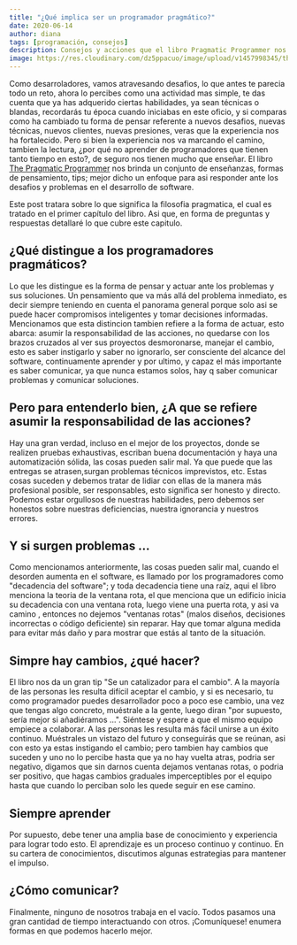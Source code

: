 ```yaml
---
title: "¿Qué implica ser un programador pragmático?"
date: 2020-06-14
author: diana
tags: [programación, consejos]
description: Consejos y acciones que el libro Pragmatic Programmer nos ofrece
image: https://res.cloudinary.com/dz5ppacuo/image/upload/v1457998345/the-pragmatic-programmer-review-min_tulprt.png
---
```


Como desarroladores, vamos atravesando desafios, lo que antes te parecia todo un reto, ahora lo percibes como una actividad mas simple, te das cuenta que ya has adquerido ciertas habilidades, ya sean técnicas o blandas, recordarás tu época cuando iniciabas en este oficio, y si comparas como ha cambiado tu forma de pensar referente a nuevos desafios, nuevas técnicas, nuevos clientes, nuevas presiones, veras que la experiencia nos ha fortalecido. Pero si bien la experiencia nos va marcando el camino, tambien la lectura, ¿por qué no aprender de programadores que tienen tanto tiempo en esto?, de seguro nos tienen mucho que enseñar. El libro [The Pragmatic Programmer](https://www.amazon.es/Pragmatic-Programmer-Journeyman-Master/dp/020161622X) nos brinda un conjunto de enseñanzas, formas de pensamiento, tips; mejor dicho un enfoque para asi responder ante los desafios y problemas en el desarrollo de software.

Este post tratara sobre lo que significa la filosofia pragmatica, el cual es tratado en el primer capítulo del libro. Asi que, en forma de preguntas y respuestas detallaré lo que cubre este capitulo.

## ¿Qué distingue a los programadores pragmáticos?

Lo que les distingue es la forma de pensar y actuar ante los problemas y sus soluciones. Un pensamiento que va más allá del problema inmediato, es decir siempre teniendo en cuenta el panorama general porque solo asi se puede hacer compromisos inteligentes y tomar decisiones informadas. Mencionamos que esta distincion tambien refiere a la forma de actuar, esto abarca: asumir la responsabilidad de las acciones, no quedarse con los brazos cruzados al ver sus proyectos desmoronarse, manejar el cambio, esto es saber instigarlo y saber no ignorarlo, ser consciente del alcance del software, continuamente aprender y por ultimo, y capaz el más importante es saber comunicar, ya que nunca estamos solos, hay q saber comunicar problemas y comunicar soluciones.

## Pero para entenderlo bien, ¿A que se refiere asumir la responsabilidad de las acciones?

Hay una gran verdad, incluso en el mejor de los proyectos, donde se realizen pruebas exhaustivas, escriban buena documentación y haya una automatización sólida, las cosas pueden salir mal. Ya que puede que las entregas se atrasen,surgan problemas técnicos imprevistos, etc. Estas cosas suceden y debemos tratar de lidiar con ellas de la manera más profesional posible, ser responsables, esto significa ser honesto y directo. Podemos estar orgullosos de nuestras habilidades, pero debemos ser honestos sobre nuestras deficiencias, nuestra ignorancia y nuestros errores.

## Y si surgen problemas ...

Como mencionamos anteriormente, las cosas pueden salir mal, cuando el desorden aumenta en el software, es llamado por los programadores como "decadencia del software"; y toda decadencia tiene una raíz, aqui el libro menciona la teoria de la ventana rota, el que menciona que un edificio inicia su decadencia con una ventana rota, luego viene una puerta rota, y asi va camino , entonces no dejemos "ventanas rotas" (malos diseños, decisiones incorrectas o código deficiente) sin reparar. Hay que tomar alguna medida para evitar más daño y para mostrar que estás al tanto de la situación.

## Simpre hay cambios, ¿qué hacer?

El libro nos da un gran tip "Se un catalizador para el cambio". A la mayoría de las personas les resulta difícil aceptar el cambio, y si es necesario, tu como programador puedes desarrollador poco a poco ese cambio, una vez que tengas algo concreto, muéstrale a la gente, luego diran "por supuesto, sería mejor si añadiéramos ...". Siéntese y espere a que el mismo equipo empiece a colaborar. A las personas les resulta más fácil unirse a un éxito continuo. Muéstrales un vistazo del futuro y conseguirás que se reúnan, asi con esto ya estas instigando el cambio; pero tambien hay cambios que suceden y uno no lo percibe hasta que ya no hay vuelta atras, podria ser negativo, digamos que sin darnos cuenta dejamos ventanas rotas, o podria ser positivo, que hagas cambios graduales imperceptibles por el equipo hasta que cuando lo perciban solo les quede seguir en ese camino.

## Siempre aprender

Por supuesto, debe tener una amplia base de conocimiento y experiencia para lograr todo esto.
El aprendizaje es un proceso continuo y continuo.
En su cartera de conocimientos, discutimos algunas estrategias para mantener el impulso.

## ¿Cómo comunicar?

Finalmente, ninguno de nosotros trabaja en el vacío. Todos pasamos una gran cantidad de tiempo interactuando con otros. ¡Comuníquese! enumera formas en que podemos hacerlo mejor.
